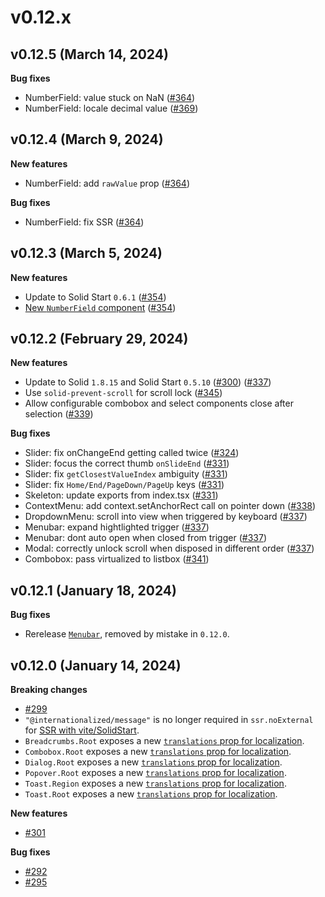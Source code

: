 # v0.12.x

## v0.12.5 (March 14, 2024)

**Bug fixes**

- NumberField: value stuck on NaN ([#364](https://github.com/kobaltedev/kobalte/pull/370))
- NumberField: locale decimal value ([#369](https://github.com/kobaltedev/kobalte/pull/369))

## v0.12.4 (March 9, 2024)

**New features**

- NumberField: add `rawValue` prop ([#364](https://github.com/kobaltedev/kobalte/pull/364))

**Bug fixes**

- NumberField: fix SSR ([#364](https://github.com/kobaltedev/kobalte/pull/364))

## v0.12.3 (March 5, 2024)

**New features**

- Update to Solid Start `0.6.1` ([#354](https://github.com/kobaltedev/kobalte/pull/354))
- [New `NumberField` component](/docs/core/components/number-field) ([#354](https://github.com/kobaltedev/kobalte/pull/354))

## v0.12.2 (February 29, 2024)

**New features**

- Update to Solid `1.8.15` and Solid Start `0.5.10` ([#300](https://github.com/kobaltedev/kobalte/pull/300)) ([#337](https://github.com/kobaltedev/kobalte/pull/337))
- Use `solid-prevent-scroll` for scroll lock ([#345](https://github.com/kobaltedev/kobalte/pull/345))
- Allow configurable combobox and select components close after selection ([#339](https://github.com/kobaltedev/kobalte/pull/339))

**Bug fixes**

- Slider: fix onChangeEnd getting called twice ([#324](https://github.com/kobaltedev/kobalte/pull/324))
- Slider: focus the correct thumb `onSlideEnd` ([#331](https://github.com/kobaltedev/kobalte/pull/331))
- Slider: fix `getClosestValueIndex` ambiguity ([#331](https://github.com/kobaltedev/kobalte/pull/331))
- Slider: fix `Home/End/PageDown/PageUp` keys ([#331](https://github.com/kobaltedev/kobalte/pull/331))
- Skeleton: update exports from index.tsx ([#331](https://github.com/kobaltedev/kobalte/pull/331))
- ContextMenu: add context.setAnchorRect call on pointer down ([#338](https://github.com/kobaltedev/kobalte/pull/338))
- DropdownMenu: scroll into view when triggered by keyboard ([#337](https://github.com/kobaltedev/kobalte/pull/337))
- Menubar: expand hightlighted trigger ([#337](https://github.com/kobaltedev/kobalte/pull/337))
- Menubar: dont auto open when closed from trigger ([#337](https://github.com/kobaltedev/kobalte/pull/337))
- Modal: correctly unlock scroll when disposed in different order ([#337](https://github.com/kobaltedev/kobalte/pull/337))
- Combobox: pass virtualized to listbox ([#341](https://github.com/kobaltedev/kobalte/pull/341))

## v0.12.1 (January 18, 2024)

**Bug fixes**

- Rerelease [`Menubar`](/docs/core/components/menubar), removed by mistake in `0.12.0`.

## v0.12.0 (January 14, 2024)

**Breaking changes**

- [#299](https://github.com/kobaltedev/kobalte/pull/299)
- `"@internationalized/message"` is no longer required in `ssr.noExternal` for [SSR with vite/SolidStart](/docs/core/overview/ssr).
- `Breadcrumbs.Root` exposes a new [`translations` prop for localization](/docs/core/components/breadcrumbs#breadcrumbsroot).
- `Combobox.Root` exposes a new [`translations` prop for localization](/docs/core/components/combobox#comboboxroot).
- `Dialog.Root` exposes a new [`translations` prop for localization](/docs/core/components/dialog#dialogroot).
- `Popover.Root` exposes a new [`translations` prop for localization](/docs/core/components/popover#popoverroot).
- `Toast.Region` exposes a new [`translations` prop for localization](/docs/core/components/toast#toastregion).
- `Toast.Root` exposes a new [`translations` prop for localization](/docs/core/components/toast#toastroot).

**New features**

- [#301](https://github.com/kobaltedev/kobalte/pull/301)

**Bug fixes**

- [#292](https://github.com/kobaltedev/kobalte/pull/292)
- [#295](https://github.com/kobaltedev/kobalte/pull/295)
